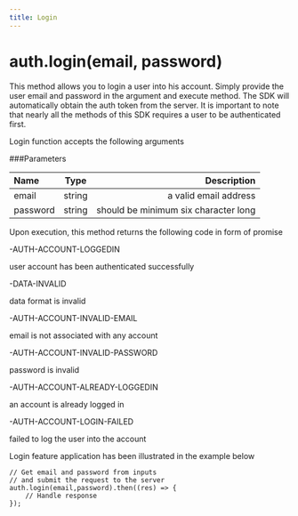 ```yaml
---
title: Login
---
```


# auth.login(email, password)

This method allows you to login a user into his account. Simply provide the user email and password in the argument and execute method. The SDK will automatically obtain the auth token from the server. It is important to note that nearly all the methods of this SDK requires a user to be authenticated first.

Login function accepts the following arguments

###Parameters

| Name       | Type |   Description |
| :------------ | :---------: | ----------: |
| email        |    string    | a valid email address|
| password     |    string     |   should be minimum six character long |

Upon execution, this method returns the following code in form of promise

-AUTH-ACCOUNT-LOGGEDIN

user account has been authenticated successfully

-DATA-INVALID

data format is invalid

-AUTH-ACCOUNT-INVALID-EMAIL

email is not associated with any account

-AUTH-ACCOUNT-INVALID-PASSWORD

password is invalid

-AUTH-ACCOUNT-ALREADY-LOGGEDIN

an account is already logged in

-AUTH-ACCOUNT-LOGIN-FAILED

failed to log the user into the account

Login feature application has been illustrated in the example below

```
// Get email and password from inputs
// and submit the request to the server
auth.login(email,password).then((res) => {
    // Handle response
});
```
